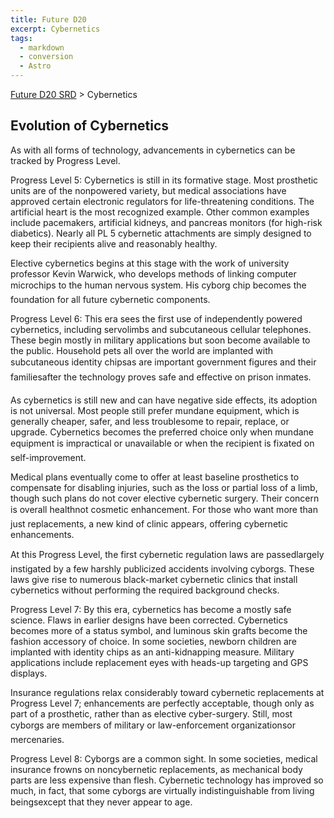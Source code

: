 ```yaml
---
title: Future D20
excerpt: Cybernetics
tags:
  - markdown
  - conversion
  - Astro
---
```






[Future D20 SRD]( / ) > Cybernetics




## Evolution of Cybernetics


As with all forms of technology, advancements in cybernetics can be tracked by Progress Level.


Progress Level 5: Cybernetics is still in its formative stage. Most prosthetic units are of the nonpowered variety, but medical associations have approved certain electronic regulators for life-threatening conditions. The artificial heart is the most recognized example. Other common examples include pacemakers, artificial kidneys, and pancreas monitors (for high-risk diabetics). Nearly all PL 5 cybernetic attachments are simply designed to keep their recipients alive and reasonably healthy.


Elective cybernetics begins at this stage with the work of university professor Kevin Warwick, who develops methods of linking computer microchips to the human nervous system. His cyborg chip becomes the foundation for all future cybernetic components.


Progress Level 6: This era sees the first use of independently powered cybernetics, including servolimbs and subcutaneous cellular telephones. These begin mostly in military applications but soon become available to the public. Household pets all over the world are implanted with subcutaneous identity chipsas are important government figures and their familiesafter the technology proves safe and effective on prison inmates.


As cybernetics is still new and can have negative side effects, its adoption is not universal. Most people still prefer mundane equipment, which is generally cheaper, safer, and less troublesome to repair, replace, or upgrade. Cybernetics becomes the preferred choice only when mundane equipment is impractical or unavailable or when the recipient is fixated on self-improvement.


Medical plans eventually come to offer at least baseline prosthetics to compensate for disabling injuries, such as the loss or partial loss of a limb, though such plans do not cover elective cybernetic surgery. Their concern is overall healthnot cosmetic enhancement. For those who want more than just replacements, a new kind of clinic appears, offering cybernetic enhancements.


At this Progress Level, the first cybernetic regulation laws are passedlargely instigated by a few harshly publicized accidents involving cyborgs. These laws give rise to numerous black-market cybernetic clinics that install cybernetics without performing the required background checks.


Progress Level 7: By this era, cybernetics has become a mostly safe science. Flaws in earlier designs have been corrected. Cybernetics becomes more of a status symbol, and luminous skin grafts become the fashion accessory of choice. In some societies, newborn children are implanted with identity chips as an anti-kidnapping measure. Military applications include replacement eyes with heads-up targeting and GPS displays.


Insurance regulations relax considerably toward cybernetic replacements at Progress Level 7; enhancements are perfectly acceptable, though only as part of a prosthetic, rather than as elective cyber-surgery. Still, most cyborgs are members of military or law-enforcement organizationsor mercenaries.


Progress Level 8: Cyborgs are a common sight. In some societies, medical insurance frowns on noncybernetic replacements, as mechanical body parts are less expensive than flesh. Cybernetic technology has improved so much, in fact, that some cyborgs are virtually indistinguishable from living beingsexcept that they never appear to age.



